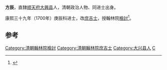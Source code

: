 '''方辰'''，直隸[[顺天府|顺天府]][[大兴县_(金朝)|大興县]]人，清朝政治人物、同进士出身。

康熙三十九年（1700年）庚辰科进士，改[[庶吉士|庶吉士]]，授翰林院[[檢討|檢討]]<ref>{{cite news|author=陈泽希|title=清代北京汉人进士考|url=http://szb.bjedu.cn/jysh/2010-10-15/879.html|accessdate=2013-08-25|newspaper=京教纵横|deadurl=yes|archiveurl=https://web.archive.org/web/20130921053444/http://szb.bjedu.cn/jysh/2010-10-15/879.html|archivedate=2013-09-21}}</ref>。

==参考==
{{Reflist}}
{{清朝官员小作品}}
{{康熙三十九年庚辰科殿試金榜}}
{{DEFAULTSORT:Fang方}}
[[Category:清朝翰林院檢討|Category:清朝翰林院檢討]]
[[Category:清朝翰林院庶吉士|Category:清朝翰林院庶吉士]]
[[Category:大兴县人|Category:大兴县人]]
[[Category:方姓|C]]